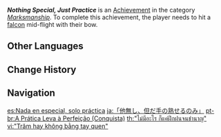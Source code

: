 {{Achievement Infobox
|id           = 82001
|order id     = 2001
|category     = Marksmanship
|description  = Hit a [[:Category:Falcons|falcon]] mid-flight with your bow.
|requirements = 
|primogems    = 5
|tracking     = 
|topic        = 
}}
'''''Nothing Special, Just Practice''''' is an [[Achievement]] in the category ''[[Marksmanship]]''. To complete this achievement, the player needs to hit a [[:Category:Falcons|falcon]] mid-flight with their bow.
<!--
==Trivia==

==Video Guides==
{{EVT
|video1   = 
|caption1 = 
}}
-->
==Other Languages==
{{Other Languages
|en      = Nothing Special, Just Practice
|zhs     = 「无他，惟手熟尔」
|zhs_rm  = "Wú Tā, Wéi Shǒu Shú Ěr"
|zht     = 「無他，惟手熟爾」
|zht_rm  = "Wú Tā, Wéi Shǒu Shú Ěr"
|zh_tl   = "Nothing Special, My Hand Is Simply Practiced"
|zh_note = Reference to the Chinese story ''Oil Peddler''
|ja      = 「他無し、但だ手の熟せるのみ」
|ja_rm   = "Hoka Nashi, Tadashi da Te no Useru no Mi"{{Assumed}}
|ja_tl   = 
|ko      = 「딴 건 없어, 단지 익숙할 뿐」
|ko_rm   = "Ttan Geon Eopsseo, Danji Ikssukal Ppun"
|ko_tl   = "Nothing Special, Just Experienced"
|es      = Nada en especial, solo práctica
|es_tl   = Nothing Special, Just Practice
|fr      = «&nbsp;Le secret, c'est la pratique.&nbsp;»
|fr_tl   = "The Secret, Is Practice."
|ru      = Это просто практика...
|ru_tl   = This is Just Practice...
|th      = "ไม่มีอะไร ก็แค่ฝึกฝนจนชำนาญ"
|th_rm   = 
|th_tl   = 
|vi      = "Trăm hay không bằng tay quen"
|vi_tl   = 
|de      = „Das ist alles Übung“
|de_tl   = "This is all Practice"
|id      = Hanya Latihan Saja
|id_tl   = Just Practice
|pt      = A Prática Leva à Perfeição
|pt_tl   = 
|tr      = Pratik Yapıyorum Sadece
|tr_tl   = I'm Just Practicing
|it      = Niente di speciale, mi sto solo allenando
|it_tl   = 
}}

==Change History==
{{Change History|1.0}}
<!--
==References==
{{Reflist}}
-->
==Navigation==
{{Achievement Navbox|Marksmanship}}

[[es:Nada en especial, solo práctica]]
[[ja:「他無し、但だ手の熟せるのみ」]]
[[pt-br:A Prática Leva à Perfeição (Conquista)]]
[[th:"ไม่มีอะไร ก็แค่ฝึกฝนจนชำนาญ"]]
[[vi:"Trăm hay không bằng tay quen"]]